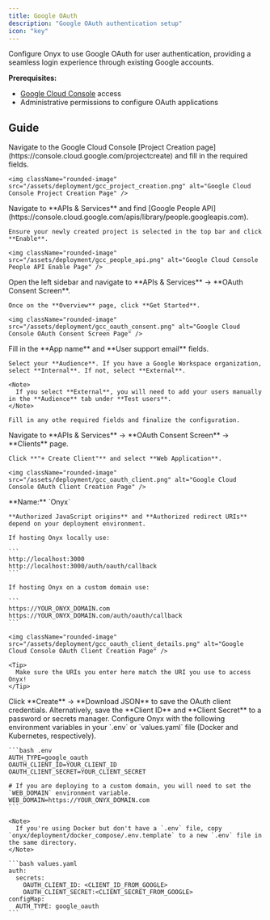```yaml
---
title: Google OAuth
description: "Google OAuth authentication setup"
icon: "key"
---
```


Configure Onyx to use Google OAuth for user authentication, providing a seamless login experience through existing Google accounts. 

**Prerequisites:**
- [Google Cloud Console](https://console.cloud.google.com/) access
- Administrative permissions to configure OAuth applications

## Guide

<Steps>
  <Step title="Create Google Cloud Project">
    Navigate to the Google Cloud Console [Project Creation page](https://console.cloud.google.com/projectcreate) and fill in the required fields.

    <img className="rounded-image" src="/assets/deployment/gcc_project_creation.png" alt="Google Cloud Console Project Creation Page" />
  </Step>

  <Step title="Enable Google People API">
    Navigate to **APIs & Services** and find [Google People API](https://console.cloud.google.com/apis/library/people.googleapis.com).
    
    Ensure your newly created project is selected in the top bar and click **Enable**.

    <img className="rounded-image" src="/assets/deployment/gcc_people_api.png" alt="Google Cloud Console People API Enable Page" />
  </Step>
  <Step title="Create Google Auth Platform">
    Open the left sidebar and navigate to **APIs & Services** → **OAuth Consent Screen**. 
    
    Once on the **Overview** page, click **Get Started**.

    <img className="rounded-image" src="/assets/deployment/gcc_oauth_consent.png" alt="Google Cloud Console OAuth Consent Screen Page" />
  </Step>
  <Step title="Configure OAuth Project & Consent Screen">
    Fill in the **App name** and **User support email** fields.

    Select your **Audience**. If you have a Google Workspace organization, select **Internal**. If not, select **External**.

    <Note>
      If you select **External**, you will need to add your users manually in the **Audience** tab under **Test users**.
    </Note>

    Fill in any othe required fields and finalize the configuration.
  </Step>

  <Step title="Create OAuth Client">
    Navigate to **APIs & Services** → **OAuth Consent Screen** → **Clients** page.

    Click **"+ Create Client"** and select **Web Application**.

    <img className="rounded-image" src="/assets/deployment/gcc_oauth_client.png" alt="Google Cloud Console OAuth Client Creation Page" />
  </Step>

  <Step title="Configure OAuth Client">
    **Name:** `Onyx`

    **Authorized JavaScript origins** and **Authorized redirect URIs** depend on your deployment environment.

    If hosting Onyx locally use:

    ```
    http://localhost:3000
    http://localhost:3000/auth/oauth/callback
    ```

    If hosting Onyx on a custom domain use:

    ```
    https://YOUR_ONYX_DOMAIN.com
    https://YOUR_ONYX_DOMAIN.com/auth/oauth/callback
    ```

    <img className="rounded-image" src="/assets/deployment/gcc_oauth_client_details.png" alt="Google Cloud Console OAuth Client Creation Page" />

    <Tip>
      Make sure the URIs you enter here match the URI you use to access Onyx!
    </Tip>
  </Step>

  <Step title="Save OAuth Credentials">
    Click **Create** → **Download JSON** to save the OAuth client credentials. 
    Alternatively, save the **Client ID** and **Client Secret** to a password or secrets manager.
  </Step>

  <Step title="Configure Onyx">
    Configure Onyx with the following environment variables in your `.env` or `values.yaml` file (Docker and Kubernetes, respectively).

    ```bash .env
    AUTH_TYPE=google_oauth
    OAUTH_CLIENT_ID=YOUR_CLIENT_ID
    OAUTH_CLIENT_SECRET=YOUR_CLIENT_SECRET

    # If you are deploying to a custom domain, you will need to set the `WEB_DOMAIN` environment variable.
    WEB_DOMAIN=https://YOUR_ONYX_DOMAIN.com
    ```

    <Note>
      If you're using Docker but don't have a `.env` file, copy `onyx/deployment/docker_compose/.env.template` to a new `.env` file in the same directory.
    </Note>

    ```bash values.yaml
    auth:
      secrets:
        OAUTH_CLIENT_ID: <CLIENT_ID_FROM_GOOGLE>
        OAUTH_CLIENT_SECRET:<CLIENT_SECRET_FROM_GOOGLE>
    configMap:
      AUTH_TYPE: google_oauth
    ```
  </Step>
</Steps>